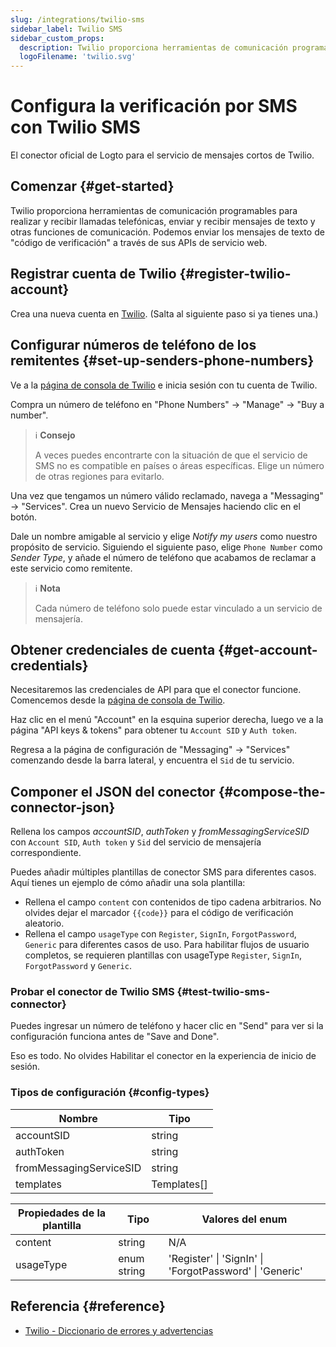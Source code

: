 ```yaml
---
slug: /integrations/twilio-sms
sidebar_label: Twilio SMS
sidebar_custom_props:
  description: Twilio proporciona herramientas de comunicación programables para llamadas telefónicas y mensajes.
  logoFilename: 'twilio.svg'
---
```



# Configura la verificación por SMS con Twilio SMS

El conector oficial de Logto para el servicio de mensajes cortos de Twilio.

<GuideTip />

## Comenzar \{#get-started}

Twilio proporciona herramientas de comunicación programables para realizar y recibir llamadas telefónicas, enviar y recibir mensajes de texto y otras funciones de comunicación. Podemos enviar los mensajes de texto de "código de verificación" a través de sus APIs de servicio web.

## Registrar cuenta de Twilio \{#register-twilio-account}

Crea una nueva cuenta en [Twilio](https://www.twilio.com). (Salta al siguiente paso si ya tienes una.)

## Configurar números de teléfono de los remitentes \{#set-up-senders-phone-numbers}

Ve a la [página de consola de Twilio](https://console.twilio.com/) e inicia sesión con tu cuenta de Twilio.

Compra un número de teléfono en "Phone Numbers" -> "Manage" -> "Buy a number".

> ℹ️ **Consejo**
>
> A veces puedes encontrarte con la situación de que el servicio de SMS no es compatible en países o áreas específicas. Elige un número de otras regiones para evitarlo.

Una vez que tengamos un número válido reclamado, navega a "Messaging" -> "Services". Crea un nuevo Servicio de Mensajes haciendo clic en el botón.

Dale un nombre amigable al servicio y elige _Notify my users_ como nuestro propósito de servicio. Siguiendo el siguiente paso, elige `Phone Number` como _Sender Type_, y añade el número de teléfono que acabamos de reclamar a este servicio como remitente.

> ℹ️ **Nota**
>
> Cada número de teléfono solo puede estar vinculado a un servicio de mensajería.

## Obtener credenciales de cuenta \{#get-account-credentials}

Necesitaremos las credenciales de API para que el conector funcione. Comencemos desde la [página de consola de Twilio](https://console.twilio.com/).

Haz clic en el menú "Account" en la esquina superior derecha, luego ve a la página "API keys & tokens" para obtener tu `Account SID` y `Auth token`.

Regresa a la página de configuración de "Messaging" -> "Services" comenzando desde la barra lateral, y encuentra el `Sid` de tu servicio.

## Componer el JSON del conector \{#compose-the-connector-json}

Rellena los campos _accountSID_, _authToken_ y _fromMessagingServiceSID_ con `Account SID`, `Auth token` y `Sid` del servicio de mensajería correspondiente.

Puedes añadir múltiples plantillas de conector SMS para diferentes casos. Aquí tienes un ejemplo de cómo añadir una sola plantilla:

- Rellena el campo `content` con contenidos de tipo cadena arbitrarios. No olvides dejar el marcador `{{code}}` para el código de verificación aleatorio.
- Rellena el campo `usageType` con `Register`, `SignIn`, `ForgotPassword`, `Generic` para diferentes casos de uso. Para habilitar flujos de usuario completos, se requieren plantillas con usageType `Register`, `SignIn`, `ForgotPassword` y `Generic`.

### Probar el conector de Twilio SMS \{#test-twilio-sms-connector}

Puedes ingresar un número de teléfono y hacer clic en "Send" para ver si la configuración funciona antes de "Save and Done".

Eso es todo. No olvides <MainSiteUrl href="/connectors/sms-connectors/#enable-phone-number-sign-up-or-sign-in">Habilitar el conector en la experiencia de inicio de sesión</MainSiteUrl>.

### Tipos de configuración \{#config-types}

| Nombre                  | Tipo        |
| ----------------------- | ----------- |
| accountSID              | string      |
| authToken               | string      |
| fromMessagingServiceSID | string      |
| templates               | Templates[] |

| Propiedades de la plantilla | Tipo        | Valores del enum                                        |
| --------------------------- | ----------- | ------------------------------------------------------- |
| content                     | string      | N/A                                                     |
| usageType                   | enum string | 'Register' \| 'SignIn' \| 'ForgotPassword' \| 'Generic' |

## Referencia \{#reference}

- [Twilio - Diccionario de errores y advertencias](https://www.twilio.com/docs/api/errors)
